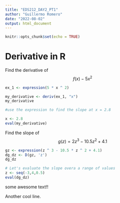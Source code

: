 ```yaml
---
title: "EDS212_DAY2_PT1"
author: "Guillermo Romero"
date: "2022-08-02"
output: html_document
---
```


```r
knitr::opts_chunk$set(echo = TRUE)
```

# Derivative in R

Find the derivative of $$f(x) - 5x^2$$
```r
ex_1 <- expression(5 * x ^ 2)

my_derivative <- deriv(ex_1, "x")
my_derivative

#use the expression to find the slope at x = 2.8

x <- 2.8
eval(my_derivative)
```

Find the slope of $$g(z) = 2z^3 - 10.5z^2+4.1$$

```r
gz <- expression(z ^ 3 - 10.5 * z ^ 2 + 4.1)
dg_dz <- D(gz, 'z')
dg_dz

# Let's evaluate the slope overa a range of values
z <- seq(-3,4,0.5)
eval(dg_dz)
```



some awesome text!!

Another cool line.
